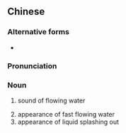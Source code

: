 {{also|溅溅}}
==Chinese==
{{zh-forms|s=溅溅}}

===Alternative forms===
* {{zh-l|淺淺}}

===Pronunciation===
{{zh-pron
|m=jiānjiān,jiànjiàn,1nb=standard,2nb=common variant
|c=zin1 zin1
|cat=n
}}

===Noun===
{{zh-noun}}

# {{lb|zh|onomatopoeia}} sound of flowing water
# appearance of fast flowing water
# appearance of liquid splashing out